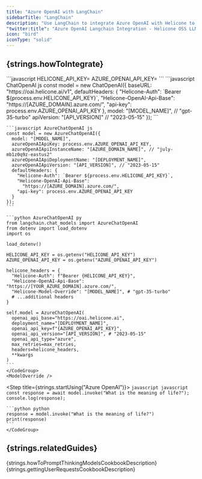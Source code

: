 ```yaml
---
title: "Azure OpenAI with LangChain"
sidebarTitle: "LangChain"
description: "Use LangChain to integrate Azure OpenAI with Helicone to log your Azure OpenAI usage."
"twitter:title": "Azure OpenAI Langchain Integration - Helicone OSS LLM Observability"
icon: "bird"
iconType: "solid"
---
```



## {strings.howToIntegrate}

<Steps>
  <Step title={strings.generateKey}>
    <div dangerouslySetInnerHTML={{ __html: strings.generateKeyInstructions }} />
  </Step>

  <Step title={strings.setApiKey}>
    ```javascript
    HELICONE_API_KEY=<YOUR_HELICONE_API_KEY>
    AZURE_OPENAI_API_KEY=<YOUR_AZURE_OPENAI_API_KEY>
    ```
  </Step>

  <Step title={strings.modifyBasePath}>
    <IncludeApiVersion />
    <CodeGroup>
    ```javascript ChatOpenAI js
    const model = new ChatOpenAI({
      baseURL: "https://oai.helicone.ai/v1",
      defaultHeaders: {
        "Helicone-Auth": `Bearer ${process.env.HELICONE_API_KEY}`,
        "Helicone-OpenAI-Api-Base": "https://[AZURE_DOMAIN].azure.com/",
        "api-key": process.env.AZURE_OPENAI_API_KEY
      },
      model: "[MODEL_NAME]", // "gpt-35-turbo"
      apiVersion: "[API_VERSION]" // "2023-05-15"
    });
    ```

    ```javascript AzureChatOpenAI js
    const model = new AzureChatOpenAI({
      model: "[MODEL_NAME]",
      azureOpenAIApiKey: process.env.AZURE_OPENAI_API_KEY,
      azureOpenAIApiInstanceName: "[AZURE_DOMAIN_NAME]", // "july-mb1z0q9z-eastus2"
      azureOpenAIApiDeploymentName: "[DEPLOYMENT_NAME]",
      azureOpenAIApiVersion: "[API_VERSION]", // "2023-05-15"
      defaultHeaders: {
        "Helicone-Auth": `Bearer ${process.env.HELICONE_API_KEY}`,
        "Helicone-OpenAI-Api-Base":
          "https://[AZURE_DOMAIN].azure.com/",
        "api-key": process.env.AZURE_OPENAI_API_KEY
      }
    });
    ```

    ```python AzureChatOpenAI py
    from langchain.chat_models import AzureChatOpenAI
    from dotenv import load_dotenv
    import os

    load_dotenv()

    HELICONE_API_KEY = os.getenv("HELICONE_API_KEY")
    AZURE_OPENAI_API_KEY = os.getenv("AZURE_OPENAI_API_KEY")

    helicone_headers = {
      "Helicone-Auth": f"Bearer {HELICONE_API_KEY}",
      "Helicone-OpenAI-Api-Base": "https://[YOUR_AZURE_DOMAIN].azure.com/",
      "Helicone-Model-Override": "[MODEL_NAME]", # "gpt-35-turbo"
      # ...additional headers
    }

    self.model = AzureChatOpenAI(
      openai_api_base="https://oai.helicone.ai",
      deployment_name="[DEPLOYMENT_NAME]",
      openai_api_key=f"{AZURE_OPENAI_API_KEY}",
      openai_api_version="[API_VERSION]", # "2023-05-15"
      openai_api_type="azure",
      max_retries=max_retries,
      headers=helicone_headers,
      **kwargs
    )
    ```
    </CodeGroup>
    <ModelOverride />

  </Step>

  <Step title={strings.startUsing("Azure OpenAI")}>
    <CodeGroup>
    ```javascript javascript
    const response = await model.invoke("What is the meaning of life?");
    console.log(response);
    ```

    ```python python
    response = model.invoke("What is the meaning of life?")
    print(response)
    ```
    </CodeGroup>

  </Step>

  <Step title={strings.verifyInHelicone}>
    <div dangerouslySetInnerHTML={{ __html: strings.verifyInHeliconeDesciption("Azure OpenAI") }} />
  </Step>
</Steps>

<div dangerouslySetInnerHTML={{ __html: strings.azureOpenAIDocs }} />

## {strings.relatedGuides}

<CardGroup cols={2}>
  <Card
    title="How to Prompt Thinking Models"
    icon="brain"
    href="/guides/cookbooks/prompt-thinking-models"
    iconType="light"
    vertical
  >
    {strings.howToPromptThinkingModelsCookbookDescription}
  </Card>
  <Card
    title="Getting User Requests"
    icon="user"
    href="/guides/cookbooks/getting-user-requests"
    iconType="light"
    vertical
  >
    {strings.gettingUserRequestsCookbookDescription}
  </Card>
</CardGroup>
